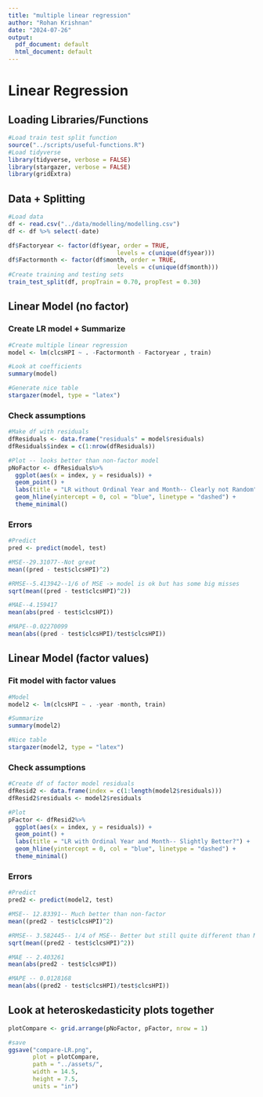 ```yaml
---
title: "multiple linear regression"
author: "Rohan Krishnan"
date: "2024-07-26"
output:
  pdf_document: default
  html_document: default
---
```

# Linear Regression

## Loading Libraries/Functions
```r
#Load train test split function
source("../scripts/useful-functions.R")
#Load tidyverse
library(tidyverse, verbose = FALSE)
library(stargazer, verbose = FALSE)
library(gridExtra)
```

## Data + Splitting 
```r
#Load data
df <- read.csv("../data/modelling/modelling.csv")
df <- df %>% select(-date)

df$Factoryear <- factor(df$year, order = TRUE, 
                               levels = c(unique(df$year)))
df$Factormonth <- factor(df$month, order = TRUE, 
                               levels = c(unique(df$month)))
#Create training and testing sets
train_test_split(df, propTrain = 0.70, propTest = 0.30)

```

## Linear Model (no factor)

### Create LR model + Summarize
```r
#Create multiple linear regression
model <- lm(clcsHPI ~ . -Factormonth - Factoryear , train)

#Look at coefficients
summary(model)

#Generate nice table
stargazer(model, type = "latex")
```

### Check assumptions
```r
#Make df with residuals
dfResiduals <- data.frame("residuals" = model$residuals)
dfResiduals$index = c(1:nrow(dfResiduals))

#Plot -- looks better than non-factor model
pNoFactor <- dfResiduals%>%
  ggplot(aes(x = index, y = residuals)) +
  geom_point() +
  labs(title = "LR without Ordinal Year and Month-- Clearly not Random") + 
  geom_hline(yintercept = 0, col = "blue", linetype = "dashed") + 
  theme_minimal()
```

### Errors
```r
#Predict
pred <- predict(model, test)

#MSE--29.31077--Not great
mean((pred - test$clcsHPI)^2)

#RMSE--5.413942--1/6 of MSE -> model is ok but has some big misses
sqrt(mean((pred - test$clcsHPI)^2))

#MAE--4.159417
mean(abs(pred - test$clcsHPI))

#MAPE--0.02270099
mean(abs((pred - test$clcsHPI)/test$clcsHPI))
```

## Linear Model (factor values)

### Fit model with factor values
```r
#Model
model2 <- lm(clcsHPI ~ . -year -month, train)

#Summarize
summary(model2)

#Nice table
stargazer(model2, type = "latex")
```

### Check assumptions
```r
#Create df of factor model residuals
dfResid2 <- data.frame(index = c(1:length(model2$residuals)))
dfResid2$residuals <- model2$residuals

#Plot
pFactor <- dfResid2%>%
  ggplot(aes(x = index, y = residuals)) +
  geom_point() +
  labs(title = "LR with Ordinal Year and Month-- Slightly Better?") + 
  geom_hline(yintercept = 0, col = "blue", linetype = "dashed") + 
  theme_minimal()
```

### Errors
```r
#Predict
pred2 <- predict(model2, test)

#MSE-- 12.83391-- Much better than non-factor
mean((pred2 - test$clcsHPI)^2)

#RMSE-- 3.582445-- 1/4 of MSE-- Better but still quite different than MSE
sqrt(mean((pred2 - test$clcsHPI)^2))

#MAE -- 2.403261
mean(abs(pred2 - test$clcsHPI))

#MAPE -- 0.0128168
mean(abs((pred2 - test$clcsHPI)/test$clcsHPI))

```


## Look at heteroskedasticity plots together
```r
plotCompare <- grid.arrange(pNoFactor, pFactor, nrow = 1)

#save
ggsave("compare-LR.png",
       plot = plotCompare,
       path = "../assets/",
       width = 14.5,
       height = 7.5,
       units = "in")
```

